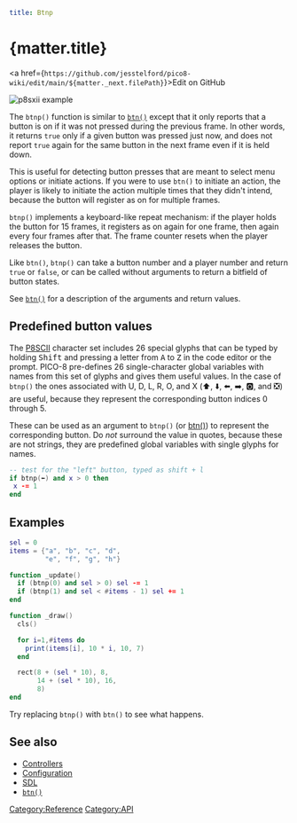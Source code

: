 ```yaml
title: Btnp
```

# {matter.title}

<a href={`https://github.com/jesstelford/pico8-wiki/edit/main/${matter._next.filePath}`}>Edit on GitHub</a>

![p8sxii example](./p8scii-example.webp)

The `btnp()` function is similar to [`btn()`](/btn) except
that it only reports that a button is on if it was not pressed during
the previous frame. In other words, it returns `true` only if a given
button was pressed just now, and does not report `true` again for the
same button in the next frame even if it is held down.

This is useful for detecting button presses that are meant to select
menu options or initiate actions. If you were to use `btn()` to initiate
an action, the player is likely to initiate the action multiple times
that they didn't intend, because the button will register as on for
multiple frames.

`btnp()` implements a keyboard-like repeat mechanism: if the player
holds the button for 15 frames, it registers as on again for one frame,
then again every four frames after that. The frame counter resets when
the player releases the button.

Like `btn()`, `btnp()` can take a button number and a player number and
return `true` or `false`, or can be called without arguments to return a
bitfield of button states.

See [`btn()`](/btn) for a description of the arguments and
return values.

## Predefined button values

The [P8SCII](/p8scii) character set includes 26 special glyphs
that can be typed by holding <kbd>Shift</kbd> and pressing a letter from
<kbd>A</kbd> to <kbd>Z</kbd> in the code editor or the prompt. PICO-8
pre-defines 26 single-character global variables with names from this
set of glyphs and gives them useful values. In the case of `btnp()` the
ones associated with U, D, L, R, O, and X (⬆️, ⬇️, ⬅️, ➡️, 🅾️, and ❎)
are useful, because they represent the corresponding button indices 0
through 5.

These can be used as an argument to `btnp()` (or
[btn()](/btn)) to represent the corresponding button. Do *not*
surround the value in quotes, because these are not strings, they are
predefined global variables with single glyphs for names.

``` lua
-- test for the "left" button, typed as shift + l
if btnp(⬅️) and x > 0 then
 x -= 1
end
```

## Examples

``` lua
sel = 0
items = {"a", "b", "c", "d",
         "e", "f", "g", "h"}

function _update()
  if (btnp(0) and sel > 0) sel -= 1
  if (btnp(1) and sel < #items - 1) sel += 1
end

function _draw()
  cls()

  for i=1,#items do
    print(items[i], 10 * i, 10, 7)
  end

  rect(8 + (sel * 10), 8,
       14 + (sel * 10), 16,
       8)
end
```

Try replacing `btnp()` with `btn()` to see what happens.

## See also

- [Controllers](/controllers)
- [Configuration](/configuration)
- [SDL](/sdl)
- [`btn()`](/btn)

[Category:Reference](Category:Reference "wikilink")
[Category:API](Category:API "wikilink")
